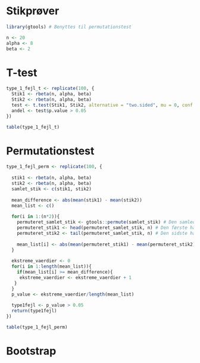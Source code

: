 # Stikprøver

```r
library(gtools) # Benyttes til permutationstest

n <- 20
alpha <- 8
beta <- 2
```

# T-test

```r
type_1_fejl_t <- replicate(100, {
  Stik1 <- rbeta(n, alpha, beta)
  Stik2 <- rbeta(n, alpha, beta)
  test <- t.test(Stik1, Stik2, alternative = "two.sided", mu = 0, conf.level = 0.95)
  andel <- test$p.value > 0.05
})

table(type_1_fejl_t)
```

# Permutationstest

```r
type_1_fejl_perm <- replicate(100, {
  
  stik1 <- rbeta(n, alpha, beta)
  stik2 <- rbeta(n, alpha, beta)
  samlet_stik <- c(stik1, stik2) 
  
  mean_difference <- abs(mean(stik1) - mean(stik2))
  mean_list <- c()
  
  for(i in 1:(n*2)){
    permuteret_samlet_stik <- gtools::permute(samlet_stik) # Den samlede stikprøve permuteres
    permuteret_stik1 <- head(permuteret_samlet_stik, n) # Den første halvdel af den samlede, permuterede stikprøve
    permuteret_stik2 <- tail(permuteret_samlet_stik, n) # Den sidste halvdel af den samlede, permuterede stikprøve
  
    mean_list[i] <- abs(mean(permuteret_stik1) - mean(permuteret_stik2))
  }
  
  ekstreme_vaerdier <- 0
  for(i in 1:length(mean_list)){
    if(mean_list[i] >= mean_difference){
     ekstreme_vaerdier <- ekstreme_vaerdier + 1
   }
  }
  p_value <- ekstreme_vaerdier/length(mean_list)
  
  type1fejl <- p_value > 0.05
  return(type1fejl)
})

table(type_1_fejl_perm)
```

# Bootstrap


